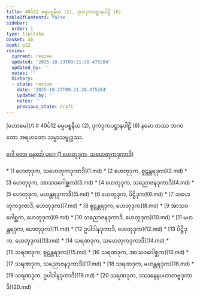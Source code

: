 ```yaml
---
title: 40ပ်12 ဓမ္မပစ္စနီယ (2), ဒုကဒုကပဋ္ဌာနပါဠိ (6)
tableOfContents: false
sidebar:
  order: 1
type: tipitaka
basket: ab
book: p12
review:
  current: review
  updated: '2025-10-23T09:21:28.475284'
  updated_by: ''
  notes: ''
  history:
  - state: review
    date: '2025-10-23T09:21:28.475284'
    updated_by: ''
    notes: ''
    previous_state: draft
---
```



<ReviewStatus review={frontmatter.review} showDetails={true} />

<HypothesisAnnotation frontmatter={frontmatter} />

<Paragraph type="center" book="p12">
[ဟောမေ](/)
</Paragraph>

<Paragraph type="center" book="p12">
# 40ပ်12 ဓမ္မပစ္စနီယ (2), ဒုကဒုကပဋ္ဌာနပါဠိ (6)
</Paragraph>

<Paragraph number="1" book="p12">
နမော တဿ ဘဂဝတော အရဟတော သမ္မာသမ္ဗုဒ္ဓဿ.

[ဂေါ တော နေxတ် ပဂေ (1 ဟေတုဒုက, သဟေတုကဒုကာဒိ)](1.md)



</Paragraph>

<TableOfContents book="p12" section="40">
* [1 ဟေတုဒုက, သဟေတုကဒုကာဒိ](1.md)
* [2 ဟေတုဒုက, စူဠန္တရဒုက](2.md)
* [3 ဟေတုဒုက, အာသဝဂေါစ္ဆက](3.md)
* [4 ဟေတုဒုက, သညောဇနဒုကာဒိ](4.md)
* [5 ဟေတုဒုက, မဟန္တရဒုကာဒိ](5.md)
* [6 ဟေတုဒုက, ပိဋ္ဌိဒုက](6.md)
* [7 သဟေတုကဒုကာဒိ, ဟေတုဒုက](7.md)
* [8 စူဠန္တရဒုက, ဟေတုဒုက](8.md)
* [9 အာသဝဂေါစ္ဆက, ဟေတုဒုက](9.md)
* [10 သညောဇနဒုကာဒိ, ဟေတုဒုက](10.md)
* [11 မဟန္တရဒုက, ဟေတုဒုက](11.md)
* [12 ဥပါဒါနဒုကာဒိ, ဟေတုဒုက](12.md)
* [13 ပိဋ္ဌိဒုက, ဟေတုဒုက](13.md)
* [14 သရဏဒုက, သဟေတုကဒုကာဒိ](14.md)
* [15 သရဏဒုက, စူဠန္တရဒုက](15.md)
* [16 သရဏဒုက, အာသဝဂေါစ္ဆက](16.md)
* [17 သရဏဒုက, သညောဇနဒုကာဒိ](17.md)
* [18 သရဏဒုက, မဟန္တရဒုက](18.md)
* [19 သရဏဒုက, ဥပါဒါနဒုကာဒိ](19.md)
* [20 သရဏဒုက, ဒဿနေနပဟာတဗ္ဗဒုကာဒိ](20.md)
</TableOfContents>